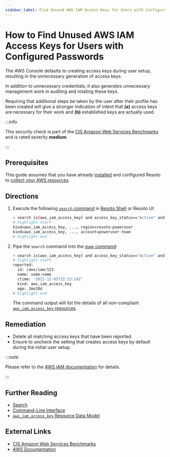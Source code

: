 ```yaml
---
sidebar_label: Find Unused AWS IAM Access Keys for Users with Configured Passwords
---
```


# How to Find Unused AWS IAM Access Keys for Users with Configured Passwords

The AWS Console defaults to creating access keys during user setup, resulting in the unnecessary generation of access keys.

In addition to unnecessary credentials, it also generates unnecessary management work in auditing and rotating these keys.

Requiring that additional steps be taken by the user after their profile has been created will give a stronger indication of intent that **(a)** access keys are necessary for their work and **(b)** established keys are actually used.

:::info

This security check is part of the [CIS Amazon Web Services Benchmarks](https://cisecurity.org/benchmark/amazon_web_services) and is rated severity **medium**.

:::

## Prerequisites

This guide assumes that you have already [installed](../../../getting-started/install-resoto/index.mdx) and configured Resoto to [collect your AWS resources](../../../how-to-guides/data-sources/collect-aws-resource-data.mdx).

## Directions

1. Execute the following [`search` command](../../../reference/cli/search.mdx) in [Resoto Shell](../../../reference/components/shell.mdx) or Resoto UI:

   ```bash
   > search is(aws_iam_access_key) and access_key_status=="Active" and access_key_last_used.last_used==null and /ancestors.aws_iam_user.reported.password_enabled==true
   # highlight-start
   ​kind=aws_iam_access_key, ..., region=resoto-poweruser
   ​kind=aws_iam_access_key, ..., account=poweruser-team
   # highlight-end
   ```

2. Pipe the `search` command into the [`dump` command](../../../reference/cli/dump.mdx):

   ```bash
   > search is(aws_iam_access_key) and access_key_status=="Active" and access_key_last_used.last_used==null and /ancestors.aws_iam_user.reported.password_enabled==true | dump
   # highlight-start
   ​reported:
   ​  id: /aws/iam/123
   ​  name: some-name
   ​  ctime: '2022-12-05T22:53:14Z'
   ​  kind: aws_iam_access_key
   ​  age: 2mo28d
   # highlight-end
   ```

   The command output will list the details of all non-compliant [`aws_iam_access_key` resources](../../../reference/unified-data-model/aws.mdx#aws_iam_access_key).

## Remediation

- Delete all matching access keys that have been reported.
- Ensure to uncheck the setting that creates access keys by default during the initial user setup.

:::note

Please refer to the [AWS IAM documentation](https://docs.aws.amazon.com/IAM/latest/UserGuide/id_credentials_getting-report.html) for details.

:::

## Further Reading

- [Search](../../../reference/search/index.mdx)
- [Command-Line Interface](../../../reference/cli/index.mdx)
- [`aws_iam_access_key` Resource Data Model](../../../reference/unified-data-model/aws.mdx#aws_iam_access_key)

## External Links

- [CIS Amazon Web Services Benchmarks](https://cisecurity.org/benchmark/amazon_web_services)
- [AWS Documentation](https://docs.aws.amazon.com/IAM/latest/UserGuide/id_credentials_getting-report.html)
